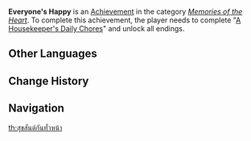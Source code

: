 {{Achievement Infobox
|title        = 
|id           = 84116
|order id     = 6600
|category     = Memories of the Heart
|description  = Complete "[[A Housekeeper's Daily Chores]]" and unlock all endings.
|requirements = 
|primogems    = 20
|tracking     = 
|quest        = A Housekeeper's Daily Chores
|topic        = 
}}
'''Everyone's Happy''' is an [[Achievement]] in the category ''[[Memories of the Heart]]''. To complete this achievement, the player needs to complete "[[A Housekeeper's Daily Chores]]" and unlock all endings.
<!--
==Trivia==

==Video Guides==
{{EVT
|video1   = 
|caption1 = 
}}
-->
==Other Languages==
{{Other Languages|default_hidden=1
|en      = Everyone's Happy
|zhs     = 皆大欢喜
|zhs_rm  = Jiēdàhuānxǐ
|zht     = 皆大歡喜
|zht_rm  = Jiēdàhuānxǐ
|ja      = 誰もかれも大喜び
|ja_rm   = Dare mo Kare mo Ooyorokobi
|ko      = 해피 엔딩
|ko_rm   = 
|es      = Todos contentos
|fr      = Tout le monde est content
|ru      = Счастье для всех
|th      = สุขสันต์กันทั่วหน้า
|th_rm   = 
|vi      = Mọi Người Cùng Vui
|de      = Alle sind glücklich
|id      = Semuanya Senang
|pt      = Todos Estão Felizes
}}

==Change History==
{{Change History|2.2}}
<!--
==References==
{{Reflist}}
-->
==Navigation==
{{Achievement Navbox|Memories of the Heart}}
[[th:สุขสันต์กันทั่วหน้า]]